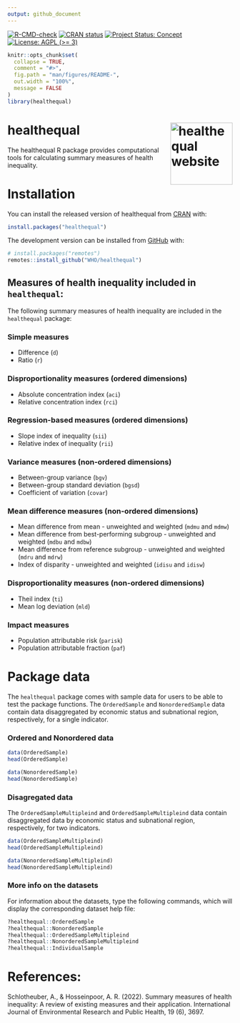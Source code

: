 ```yaml
---
output: github_document
---
```


<!-- badges: start -->
[![R-CMD-check](https://github.com/WHOequity/healthequal/actions/workflows/R-CMD-check.yaml/badge.svg)](https://github.com/WHOequity/healthequal/actions/workflows/R-CMD-check.yaml)
[![CRAN status](https://www.r-pkg.org/badges/version/healthequal)](https://CRAN.R-project.org/package=healthequal)
[![Project Status: Concept](https://www.repostatus.org/badges/latest/active.svg)](https://www.repostatus.org/#active)
[![License: AGPL (>= 3)](https://img.shields.io/badge/License-AGPL%20%28%3E%3D%203%29-blue.svg)](https://choosealicense.com/licenses/agpl-3.0/)
<!-- badges: end -->

<!-- README.md is generated from README.Rmd. Please edit that file -->

```r
knitr::opts_chunk$set(
  collapse = TRUE,
  comment = "#>",
  fig.path = "man/figures/README-",
  out.width = "100%",
  message = FALSE
)
library(healthequal)
```

# healthequal <a href="https://whoequity.github.io/healthequal/"><img src="man/figures/logo.png" align="right" height="139" alt="healthequal website" /></a>

The healthequal R package provides computational tools for calculating summary measures of health inequality.

# Installation

You can install the released version of healthequal from [CRAN](https://CRAN.R-project.org) with:

``` r
install.packages("healthequal")
```

The development version can be installed from [GitHub](https://github.com/) with:

``` r
# install.packages("remotes")
remotes::install_github("WHO/healthequal")
```

## Measures of health inequality included in `healthequal`:

The following summary measures of health inequality are included in the `healthequal` package:

### Simple measures

-   Difference (`d`)
-   Ratio (`r`)

### Disproportionality measures (ordered dimensions)

-   Absolute concentration index (`aci`)
-   Relative concentration index (`rci`)

### Regression-based measures (ordered dimensions)

-   Slope index of inequality (`sii`)
-   Relative index of inequality (`rii`)

### Variance measures (non-ordered dimensions)

-   Between-group variance (`bgv`)
-   Between-group standard deviation (`bgsd`)
-   Coefficient of variation (`covar`)

### Mean difference measures (non-ordered dimensions)

-   Mean difference from mean - unweighted and weighted (`mdmu` and `mdmw`)
-   Mean difference from best-performing subgroup - unweighted and weighted (`mdbu` and `mdbw`)
-   Mean difference from reference subgroup - unweighted and weighted (`mdru` and `mdrw`)
-   Index of disparity - unweighted and weighted (`idisu` and `idisw`)

### Disproportionality measures (non-ordered dimensions)

-   Theil index (`ti`)
-   Mean log deviation (`mld`)

### Impact measures

-   Population attributable risk (`parisk`)
-   Population attributable fraction (`paf`)

# Package data

The `healthequal` package comes with sample data for users to be able to test the package functions. The `OrderedSample` and `NonorderedSample` data contain data disaggregated by economic status and subnational region, respectively, for a single indicator.

### Ordered and Nonordered data

``` r
data(OrderedSample)
head(OrderedSample)
```

``` r
data(NonorderedSample)
head(NonorderedSample)
```

### Disagregated data

The `OrderedSampleMultipleind` and `OrderedSampleMultipleind` data contain disaggregated data by economic status and subnational region, respectively, for two indicators.

``` r
data(OrderedSampleMultipleind)
head(OrderedSampleMultipleind)
```

``` r
data(NonorderedSampleMultipleind)
head(NonorderedSampleMultipleind)
```

### More info on the datasets

For information about the datasets, type the following commands, which will display the corresponding dataset help file:

``` r
?healthequal::OrderedSample
?healthequal::NonorderedSample
?healthequal::OrderedSampleMultipleind
?healthequal::NonorderedSampleMultipleind
?healthequal::IndividualSample
```

# References:

Schlotheuber, A., & Hosseinpoor, A. R. (2022). Summary measures of health inequality: A review of existing measures and their application. International Journal of Environmental Research and Public Health, 19 (6), 3697.
